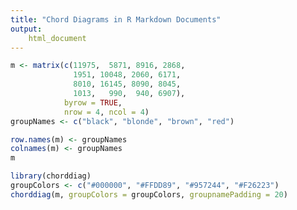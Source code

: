 ---
title: "Chord Diagrams in R Markdown Documents"
output:
    html_document
---

```{r}
m <- matrix(c(11975,  5871, 8916, 2868,
              1951, 10048, 2060, 6171,
              8010, 16145, 8090, 8045,
              1013,   990,  940, 6907),
            byrow = TRUE,
            nrow = 4, ncol = 4)
groupNames <- c("black", "blonde", "brown", "red")

row.names(m) <- groupNames
colnames(m) <- groupNames
m
```


```{r}
library(chorddiag)
groupColors <- c("#000000", "#FFDD89", "#957244", "#F26223")
chorddiag(m, groupColors = groupColors, groupnamePadding = 20)
```
